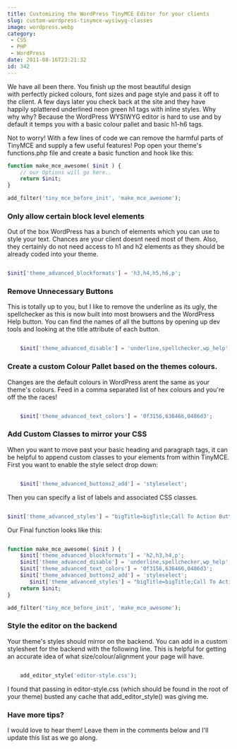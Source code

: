 ```yaml
---
title: Customizing the WordPress TinyMCE Editor for your clients
slug: custom-wordpress-tinymce-wysiwyg-classes
image: wordpress.webp
category:
 - CSS
 - PHP
 - WordPress
date: 2011-08-16T23:21:32
id: 342
---
```


We have all been there. You finish up the most beautiful design with perfectly picked colours, font sizes and page style and pass it off to the client. A few days later you check back at the site and they have happily splattered underlined neon green h1 tags with inline styles. Why why why? Because the WordPress WYSIWYG editor is hard to use and by default it temps you with a basic colour pallet and basic h1-h6 tags.

Not to worry! With a few lines of code we can remove the harmful parts of TinyMCE and supply a few useful features! Pop open your theme's functions.php file and create a basic function and hook like this:

```php
function make_mce_awesome( $init ) {
    // our Options will go here..
    return $init;
}

add_filter('tiny_mce_before_init', 'make_mce_awesome');
```

### Only allow certain block level elements

Out of the box WordPress has a bunch of elements which you can use to style your text. Chances are your client doesnt need most of them. Also, they certainly do not need access to h1 and h2 elements as they should be already coded into your theme.

```php

$init['theme_advanced_blockformats'] = 'h3,h4,h5,h6,p';
```

### Remove Unnecessary Buttons

This is totally up to you, but I like to remove the underline as its ugly, the spellchecker as this is now built into most browsers and the WordPress Help button. You can find the names of all the buttons by opening up dev tools and looking at the title attribute of each button.

```php

    $init['theme_advanced_disable'] = 'underline,spellchecker,wp_help';
```

### Create a custom Colour Pallet based on the themes colours.

Changes are the default colours in WordPress arent the same as your theme's colours. Feed in a comma separated list of hex colours and you're off the the races!

```php

    $init['theme_advanced_text_colors'] = '0f3156,636466,0486d3';
```

### Add Custom Classes to mirror your CSS

When you want to move past your basic heading and paragraph tags, it can be helpful to append custom classes to your elements from within TinyMCE. First you want to enable the style select drop down:

```php

    $init['theme_advanced_buttons2_add'] = 'styleselect';
```

Then you can specify a list of labels and associated CSS classes.

```php

$init['theme_advanced_styles'] = "bigTitle=bigTitle;Call To Action Button=ctaButton,Rounded Corners=rounded";
```

Our Final function looks like this:

```php

function make_mce_awesome( $init ) {
    $init['theme_advanced_blockformats'] = 'h2,h3,h4,p';
    $init['theme_advanced_disable'] = 'underline,spellchecker,wp_help';
    $init['theme_advanced_text_colors'] = '0f3156,636466,0486d3';
    $init['theme_advanced_buttons2_add'] = 'styleselect';
       $init['theme_advanced_styles'] = "bigTitle=bigTitle;Call To Action Button=ctaButton,Rounded Corners=rounded";
    return $init;
}

add_filter('tiny_mce_before_init', 'make_mce_awesome');
```

### Style the editor on the backend

Your theme's styles should mirror on the backend. You can add in a custom stylesheet for the backend with the following line. This is helpful for getting an accurate idea of what size/colour/alignment your page will have.

```php

    add_editor_style('editor-style.css');
```

I found that passing in editor-style.css (which should be found in the root of your theme) busted any cache that add\_editor\_style() was giving me.

### Have more tips?

I would love to hear them! Leave them in the comments below and I'll update this list as we go along.